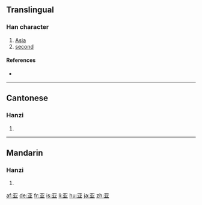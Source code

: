 {{also|亞}}<!-- may be replaced by zh-forms -->
==Translingual==

===Han character===
{{Han char|rn=7|rad=二|as=04|sn=6|four=|canj=一廿金 (MTC)}}

# [[Asia]]
# [[second]]

====References====
* {{Han ref|kx=0087.081|hdz=10017.140|uh=4E9A|ud=20122}}

----

==Cantonese==

===Hanzi===
{{yue-hanzi|jyut=|y=a3, nga3}}

# {{defn|Cantonese}}

----

==Mandarin==

===Hanzi===
{{cmn-hanzi|tra=亞|pin=[[yà]] ([[ya4]]), [[yā]] ([[ya1]])|wg=ya<sup>1</sup>, ya<sup>4</sup>}}

# {{defn|Mandarin}}

[[af:亚]]
[[de:亚]]
[[fr:亚]]
[[is:亚]]
[[li:亚]]
[[hu:亚]]
[[ja:亚]]
[[zh:亚]]